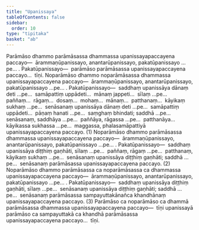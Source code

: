 ```yaml
---
title: "Upanissaya"
tableOfContents: false
sidebar:
  order: 10
type: "tipitaka"
basket: "ab"
---
```



<DynamicBreadcrumb />

<Division number="27">

<Paragraph number="2173">
Parāmāso dhammo parāmāsassa dhammassa upanissayapaccayena paccayo—  ārammaṇūpanissayo, anantarūpanissayo, pakatūpanissayo …pe… . <Emphasis>Pakatūpanissayo</Emphasis>—  parāmāso parāmāsassa upanissayapaccayena paccayo…  tīṇi.
</Paragraph>

</Division>
<Division number="28">

<Paragraph number="2174">
Noparāmāso dhammo noparāmāsassa dhammassa upanissayapaccayena paccayo—  ārammaṇūpanissayo, anantarūpanissayo, pakatūpanissayo …pe… . <Emphasis>Pakatūpanissayo</Emphasis>—  saddhaṃ upanissāya dānaṃ deti …pe…  samāpattiṃ uppādeti…  mānaṃ jappeti…  sīlaṃ …pe…  paññaṃ…  rāgaṃ…  dosaṃ…  mohaṃ…  mānaṃ…  patthanaṃ…  kāyikaṃ sukhaṃ …pe…  senāsanaṃ upanissāya dānaṃ deti …pe…  samāpattiṃ uppādeti…  pāṇaṃ hanati …pe…  saṃghaṃ bhindati; saddhā …pe…  senāsanaṃ, saddhāya …pe…  paññāya, rāgassa …pe…  patthanāya…  kāyikassa sukhassa …pe…  maggassa, phalasamāpattiyā upanissayapaccayena paccayo. (1)
</Paragraph>

<Paragraph number="2175">
Noparāmāso dhammo parāmāsassa dhammassa upanissayapaccayena paccayo—  ārammaṇūpanissayo, anantarūpanissayo, pakatūpanissayo …pe… . <Emphasis>Pakatūpanissayo</Emphasis>—  saddhaṃ upanissāya diṭṭhiṃ gaṇhāti, sīlaṃ …pe…  paññaṃ, rāgaṃ …pe…  patthanaṃ, kāyikaṃ sukhaṃ …pe…  senāsanaṃ upanissāya diṭṭhiṃ gaṇhāti; saddhā …pe…  senāsanaṃ parāmāsassa upanissayapaccayena paccayo. (2)
</Paragraph>

<Paragraph number="2176">
Noparāmāso dhammo parāmāsassa ca noparāmāsassa ca dhammassa upanissayapaccayena paccayo—  ārammaṇūpanissayo, anantarūpanissayo, pakatūpanissayo …pe… . <Emphasis>Pakatūpanissayo</Emphasis>—  saddhaṃ upanissāya diṭṭhiṃ gaṇhāti, sīlaṃ …pe…  senāsanaṃ upanissāya diṭṭhiṃ gaṇhāti; saddhā …pe…  senāsanaṃ parāmāsassa sampayuttakānañca khandhānaṃ upanissayapaccayena paccayo. (3)
</Paragraph>

</Division>
<Division number="29">

<Paragraph number="2177">
Parāmāso ca noparāmāso ca dhammā parāmāsassa dhammassa upanissayapaccayena paccayo—  tīṇi upanissayā parāmāso ca sampayuttakā ca khandhā parāmāsassa upanissayapaccayena paccayo…  tīṇi.
</Paragraph>
</Division>